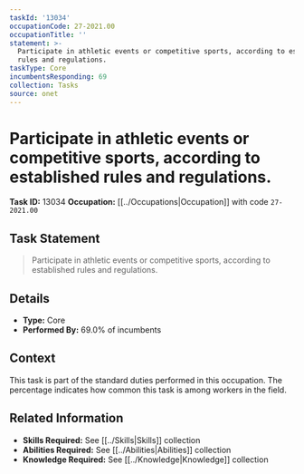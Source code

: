 ```yaml
---
taskId: '13034'
occupationCode: 27-2021.00
occupationTitle: ''
statement: >-
  Participate in athletic events or competitive sports, according to established
  rules and regulations.
taskType: Core
incumbentsResponding: 69
collection: Tasks
source: onet
---
```

# Participate in athletic events or competitive sports, according to established rules and regulations.

**Task ID:** 13034
**Occupation:** [[../Occupations|Occupation]] with code `27-2021.00`

## Task Statement

> Participate in athletic events or competitive sports, according to established rules and regulations.

## Details

- **Type:** Core
- **Performed By:** 69.0% of incumbents

## Context

This task is part of the standard duties performed in this occupation. The percentage indicates how common this task is among workers in the field.

## Related Information

- **Skills Required:** See [[../Skills|Skills]] collection
- **Abilities Required:** See [[../Abilities|Abilities]] collection
- **Knowledge Required:** See [[../Knowledge|Knowledge]] collection
